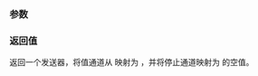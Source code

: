 {{cpp/execution/title|stopped_as_optional}}
{{cpp/experimental/execution/navbar}}

{{ddcl|header=experimental/execution|since=c++26|
execution::sender auto stopped_as_optional(
    single-sender auto snd
);
}}

===参数===
{{par begin}}
{{par|snd|输入发送器，其值通道和停止通道均被映射。}}
{{par end}}

===返回值===
返回一个发送器，将值通道从 {{tt|T}} 映射为 {{c|std::optional&lt;std::decay_t&lt;T&gt;&gt;}}，并将停止通道映射为 {{c|std::optional&lt;std::decay_t&lt;T&gt;&gt;}} 的空值。